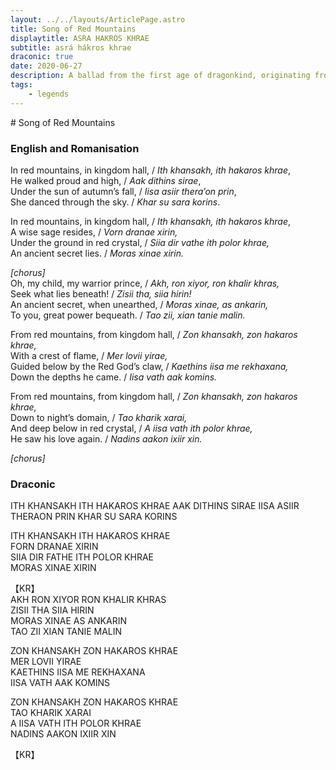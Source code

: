 ```yaml
---
layout: ../../layouts/ArticlePage.astro
title: Song of Red Mountains
displaytitle: ASRA HAKROS KHRAE
subtitle: asrá hákros khrae
draconic: true
date: 2020-06-27
description: A ballad from the first age of dragonkind, originating from the arid and bleak northwest.
tags:
    - legends
---
```


<ColourBand>
# Song of Red Mountains
</ColourBand>
<CBox>

### English and Romanisation

In red mountains, in kingdom hall, / _Ith khansakh, ith hakaros khrae_,  
He walked proud and high, / _Aak dithins sirae_,  
Under the sun of autumn’s fall, / _Iisa asiir thera’on prin_,  
She danced through the sky. / _Khar su sara korins_.

In red mountains, in kingdom hall, / _Ith khansakh, ith hakaros khrae_,  
A wise sage resides, / _Vorn dranae xirin,_  
Under the ground in red crystal, / _Siia dir vathe ith polor khrae,_  
An ancient secret lies. / _Moras xinae xirin._

_\[chorus\]_  
Oh, my child, my warrior prince, / _Akh, ron xiyor, ron khalir khras,_  
Seek what lies beneath! / _Zisii tha, siia hirin!_  
An ancient secret, when unearthed, / _Moras xinae, as ankarin,_  
To you, great power bequeath. / _Tao zii, xian tanie malin._

From red mountains, from kingdom hall, / _Zon khansakh, zon hakaros khrae,_  
With a crest of flame, / _Mer lovii yirae,_  
Guided below by the Red God’s claw, / _Kaethins iisa me rekhaxana,_  
Down the depths he came. / _Iisa vath aak komins._

From red mountains, from kingdom hall, / _Zon khansakh, zon hakaros khrae,_  
Down to night’s domain, / _Tao kharik xarai,_  
And deep below in red crystal, / _A iisa vath ith polor khrae,_  
He saw his love again. / _Nadins aakon ixiir xin._

_\[chorus\]_

### Draconic

<Drac>
ITH KHANSAKH ITH HAKAROS KHRAE  
AAK DITHINS SIRAE  
IISA ASIIR THERAON PRIN  
KHAR SU SARA KORINS

ITH KHANSAKH ITH HAKAROS KHRAE  
FORN DRANAE XIRIN  
SIIA DIR FATHE ITH POLOR KHRAE  
MORAS XINAE XIRIN

【KR】  
AKH RON XIYOR RON KHALIR KHRAS  
ZISII THA SIIA HIRIN  
MORAS XINAE AS ANKARIN  
TAO ZII XIAN TANIE MALIN

ZON KHANSAKH ZON HAKAROS KHRAE  
MER LOVII YIRAE  
KAETHINS IISA ME REKHAXANA  
IISA VATH AAK KOMINS

ZON KHANSAKH ZON HAKAROS KHRAE  
TAO KHARIK XARAI  
A IISA VATH ITH POLOR KHRAE  
NADINS AAKON IXIIR XIN

【KR】
</Drac>

</CBox>

